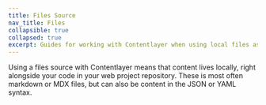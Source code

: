 ```yaml
---
title: Files Source
nav_title: Files
collapsible: true
collapsed: true
excerpt: Guides for working with Contentlayer when using local files as your content source.
---
```


Using a files source with Contentlayer means that content lives locally, right alongside your code in your web project repository. These is most often markdown or MDX files, but can also be content in the JSON or YAML syntax.
